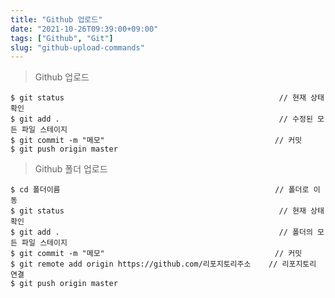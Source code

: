 ```yaml
---
title: "Github 업로드"
date: "2021-10-26T09:39:00+09:00"
tags: ["Github", "Git"]
slug: "github-upload-commands"
---
```


> Github 업로드

```
$ git status                                                // 현재 상태 확인 
$ git add .                                                 // 수정된 모든 파일 스테이지 
$ git commit -m "메모"                                      // 커밋
$ git push origin master
```

> Github 폴더 업로드

```
$ cd 폴더이름                                                // 폴더로 이동
$ git status                                                // 현재 상태 확인 
$ git add .                                                 // 폴더의 모든 파일 스테이지
$ git commit -m "메모"                                      // 커밋
$ git remote add origin https://github.com/리포지토리주소    // 리포지토리 연결
$ git push origin master
```

